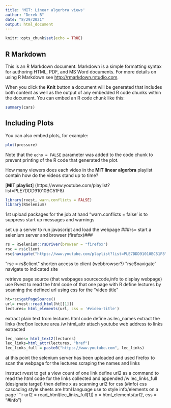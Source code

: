 ```yaml
---
title: 'MIT: Linear algerbra views'
author: "Derek B"
date: "8/29/2021"
output: html_document
---
```


```r
knitr::opts_chunk$set(echo = TRUE)
```

## R Markdown

This is an R Markdown document. Markdown is a simple formatting syntax for authoring HTML, PDF, and MS Word documents. For more details on using R Markdown see <http://rmarkdown.rstudio.com>.

When you click the **Knit** button a document will be generated that includes both content as well as the output of any embedded R code chunks within the document. You can embed an R code chunk like this:

```r
summary(cars)
```

## Including Plots

You can also embed plots, for example:

```r
plot(pressure)
```

Note that the `echo = FALSE` parameter was added to the code chunk to prevent printing of the R code that generated the plot.

How many viewers does each video in the **MIT linear algerbra** playlist contain how do the videos stand up to time?

[**MIT playlist**] (https://www.youtube.com/playlist?list=PLE7DDD91010BC51F8)
```r
library(rvest, warn.conflicts = FALSE)
library(RSelenium)
```
1st upload packages for the job at hand "warn.conflicts = false' is to suppress start up messages and warnings

set up a server to run javascript and load the webpage
 ###rs= start a selenium server and browser (firefox)###

```r

rs = RSelenium::rsDriver(browser = "firefox")
rsc = rs$client
rsc$navigate("https://www.youtube.com/playlist?list=PLE7DDD91010BC51F8")

```
"rsc = rs$client" shorten access to client (webbrowser?)
"rsc$navigate" navigate to indicated site

retrieve page source (that webpages sourcecode,info to display webpage)
use Rvest to read the html code of that one page with R
define lectures by scanning the defined url using css for the "video title"
```r
ht=rsc$getPageSource()
url= rvest::read_html(ht[[1]])
lectures= html_elements(url, css = '#video-title')
```
extract plain text from lectures html code define as lec_names
extract the links (href)on lecture area /w html_attr
attach youtube web address to links extracted
```r
lec_names= html_text2(lectures)
lec_links=html_attr(lectures, "href")
lec_links_full = paste0("https://www.youtube.com", lec_links)
```
at this point the selenium server has been uploaded and used firefox to scan the webpage for the lectures scraping the names and links

instruct rvest to get a view count of one link
define url2 as a command to read the html code for the links collected and appended /w lec_links_full (designate target)
then define x as scanning url2 for css (#info) 
css cascading style sheets are html language use to style info/elements on a page
```r
url2 = read_html(lec_links_full[1])
x = html_elements(url2, css = "#info")
